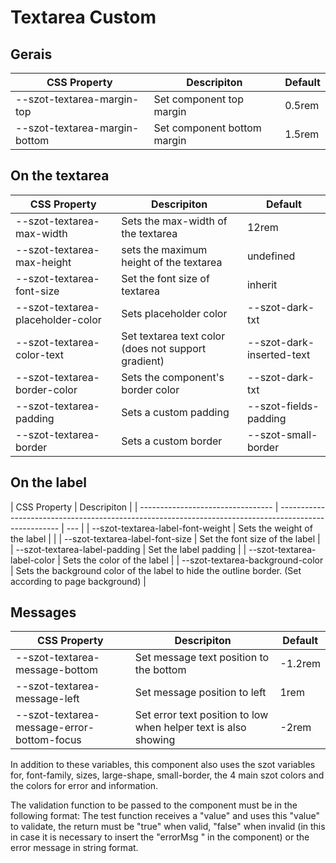 <!-- Badge.stories.mdx -->



<Meta title="Components/FormFields/Textarea/Custom" />

# Textarea Custom

## Gerais

| CSS Property                  | Descripiton                 | Default |
| ----------------------------- | --------------------------- | ------- |
| --szot-textarea-margin-top    | Set component top margin    | 0.5rem  |
| --szot-textarea-margin-bottom | Set component bottom margin | 1.5rem  |

## On the textarea

| CSS Property                      | Descripiton                                         | Default                   |
| --------------------------------- | --------------------------------------------------- | ------------------------- |
| --szot-textarea-max-width         | Sets the max-width of the textarea                  | 12rem                     |
| --szot-textarea-max-height        | sets the maximum height of the textarea             | undefined                 |
| --szot-textarea-font-size         | Set the font size of textarea                       | inherit                   |
| --szot-textarea-placeholder-color | Sets placeholder color                              | --szot-dark-txt           |
| --szot-textarea-color-text        | Set textarea text color (does not support gradient) | --szot-dark-inserted-text |
| --szot-textarea-border-color      | Sets the component's border color                   | --szot-dark-txt           |
| --szot-textarea-padding           | Sets a custom padding                               | --szot-fields-padding     |
| --szot-textarea-border            | Sets a custom border                                | --szot-small-border       |

## On the label

| CSS Property                      | Descripiton                                                                                           |
| --------------------------------- | ----------------------------------------------------------------------------------------------------- | --- |
| --szot-textarea-label-font-weight | Sets the weight of the label                                                                          |     |
| --szot-textarea-label-font-size   | Set the font size of the label                                                                        |
| --szot-textarea-label-padding     | Set the label padding                                                                                 |
| --szot-textarea-label-color       | Sets the color of the label                                                                           |
| --szot-textarea-background-color  | Sets the background color of the label to hide the outline border. (Set according to page background) |

## Messages

| CSS Property                               | Descripiton                                                     | Default |
| ------------------------------------------ | --------------------------------------------------------------- | ------- |
| --szot-textarea-message-bottom             | Set message text position to the bottom                         | -1.2rem |
| --szot-textarea-message-left               | Set message position to left                                    | 1rem    |
| --szot-textarea-message-error-bottom-focus | Set error text position to low when helper text is also showing | -2rem   |

<p>
  In addition to these variables, this component also uses the szot variables
  for, font-family, sizes, large-shape, small-border, the 4 main szot colors and
  the colors for error and information.
</p>

<p>
  The validation function to be passed to the component must be in the following
  format: The test function receives a "value" and uses this "value" to
  validate, the return must be "true" when valid, "false" when invalid (in this
  in case it is necessary to insert the "errorMsg " in the component) or the
  error message in string format.
</p>
